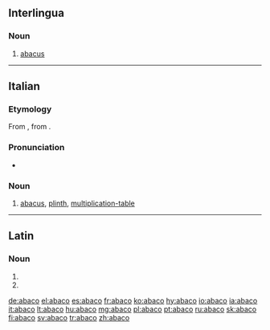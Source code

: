 {{also|ábaco}}
==Interlingua==

===Noun===
{{ia-noun}}

# [[abacus]]

----

==Italian==

===Etymology===
From {{etyl|la|it}} {{term|abacus||counting board|lang=la}}, from {{etyl|grc|it}} {{term|ἄβαξ||board|tr=abax|lang=grc|sc=polytonic}}.

===Pronunciation===
* {{IPA|/ˈabako/|lang=it}}

===Noun===
{{it-noun|abac|m|o|hi}}

# [[abacus]], [[plinth]], [[multiplication-table]]

----

==Latin==

===Noun===
{{la-noun-form|abacō|g=m}}

# {{inflection of|abacus||dat|s|lang=la}}
# {{inflection of|abacus||abl|s|lang=la}}

[[de:abaco]]
[[el:abaco]]
[[es:abaco]]
[[fr:abaco]]
[[ko:abaco]]
[[hy:abaco]]
[[io:abaco]]
[[ia:abaco]]
[[it:abaco]]
[[lt:abaco]]
[[hu:abaco]]
[[mg:abaco]]
[[pl:abaco]]
[[pt:abaco]]
[[ru:abaco]]
[[sk:abaco]]
[[fi:abaco]]
[[sv:abaco]]
[[tr:abaco]]
[[zh:abaco]]